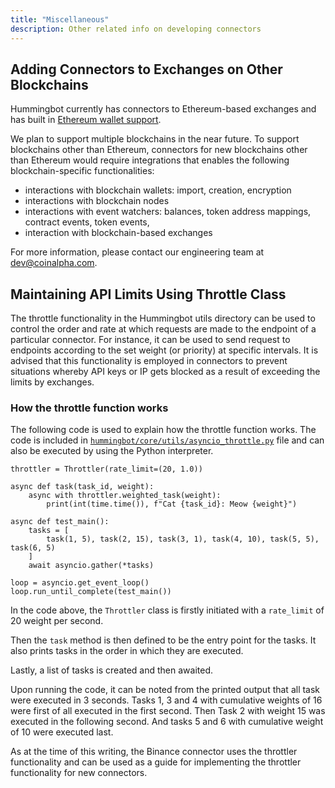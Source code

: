 ```yaml
---
title: "Miscellaneous"
description: Other related info on developing connectors
---
```



## Adding Connectors to Exchanges on Other Blockchains

Hummingbot currently has connectors to Ethereum-based exchanges and has built in [Ethereum wallet support](https://github.com/CoinAlpha/hummingbot/tree/master/hummingbot/wallet/ethereum).

We plan to support multiple blockchains in the near future. To support blockchains other than Ethereum, connectors for new blockchains other than Ethereum would require integrations that enables the following blockchain-specific functionalities:

- interactions with blockchain wallets: import, creation, encryption
- interactions with blockchain nodes
- interactions with event watchers: balances, token address mappings, contract events, token events,
- interaction with blockchain-based exchanges

For more information, please contact our engineering team at dev@coinalpha.com.

## Maintaining API Limits Using Throttle Class

The throttle functionality in the Hummingbot utils directory can be used to control the order and rate at which requests are made to the endpoint of a particular connector. For instance, it can be used to send request to endpoints according to the set weight (or priority) at specific intervals. It is advised that this functionality is employed in connectors to prevent situations whereby API keys or IP gets blocked as a result of exceeding the limits by exchanges.

### How the throttle function works

The following code is used to explain how the throttle function works. The code is included in [`hummingbot/core/utils/asyncio_throttle.py`](https://github.com/CoinAlpha/hummingbot/blob/master/hummingbot/core/utils/asyncio_throttle.py) file and can also be executed by using the Python interpreter.

```
throttler = Throttler(rate_limit=(20, 1.0))

async def task(task_id, weight):
	async with throttler.weighted_task(weight):
		print(int(time.time()), f"Cat {task_id}: Meow {weight}")

async def test_main():
	tasks = [
		task(1, 5), task(2, 15), task(3, 1), task(4, 10), task(5, 5), task(6, 5)
	]
	await asyncio.gather(*tasks)

loop = asyncio.get_event_loop()
loop.run_until_complete(test_main())
```

In the code above, the `Throttler` class is firstly initiated with a `rate_limit` of 20 weight per second.

Then the `task` method is then defined to be the entry point for the tasks. It also prints tasks in the order in which they are executed.

Lastly, a list of tasks is created and then awaited.

Upon running the code, it can be noted from the printed output that all task were executed in 3 seconds. Tasks 1, 3 and 4 with cumulative weights of 16 were first of all executed in the first second. Then Task 2 with weight 15 was executed in the following second. And tasks 5 and 6 with cumulative weight of 10 were executed last.

<Callout type="note" body="
#(1)# The maximum weight assigned to any task must be 1 less than the weight set in the rate_limit to avoid a situation whereby such task would never get executed. i.e with `rate_limit(15, 1)`, the max weight any task of that instance should have should be 14.
#(2)# The most important tasks should have lower weight than less important tasks."
/>

As at the time of this writing, the Binance connector uses the throttler functionality and can be used as a guide for implementing the throttler functionality for new connectors.
